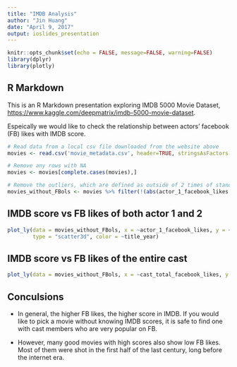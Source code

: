 ```yaml
---
title: "IMDB Analysis"
author: "Jin Huang"
date: "April 9, 2017"
output: ioslides_presentation
---
```


```r
knitr::opts_chunk$set(echo = FALSE, message=FALSE, warning=FALSE)
library(dplyr)
library(plotly)
```

## R Markdown
This is an R Markdown presentation exploring IMDB 5000 Movie Dataset,  <https://www.kaggle.com/deepmatrix/imdb-5000-movie-dataset>.

Espeically we would like to check the relationship between actors' facebook (FB) likes with IMDB score.  

```r
# Read data from a local csv file downloaded from the website above
movies <- read.csv('movie_metadata.csv', header=TRUE, stringsAsFactors = FALSE)

# Remove any rows with NA
movies <- movies[complete.cases(movies),]

# Remove the outliers, which are defined as outside of 2 times of standard deviation
movies_without_FBols <- movies %>% filter(!(abs(actor_1_facebook_likes - median(actor_1_facebook_likes)) >  2 * sd(actor_1_facebook_likes)))
```

## IMDB score vs FB likes of both actor 1 and 2
```r
plot_ly(data = movies_without_FBols, x = ~actor_1_facebook_likes, y = ~actor_2_facebook_likes, z = ~imdb_score,
        type = "scatter3d", color = ~title_year)
```

## IMDB score vs FB likes of the entire cast
```r
plot_ly(data = movies_without_FBols, x = ~cast_total_facebook_likes, y = ~imdb_score, type = "scatter", color = ~title_year)
```

## Conculsions
- In general, the higher FB likes, the higher score in IMDB.  If you would like to pick a movie without knowing IMDB scores, it is safe to find one with cast members who are very popular on FB.  

- However, many good movies with high scores also show low FB likes.  Most of them were shot in the first half of the last century, long before the internet era.